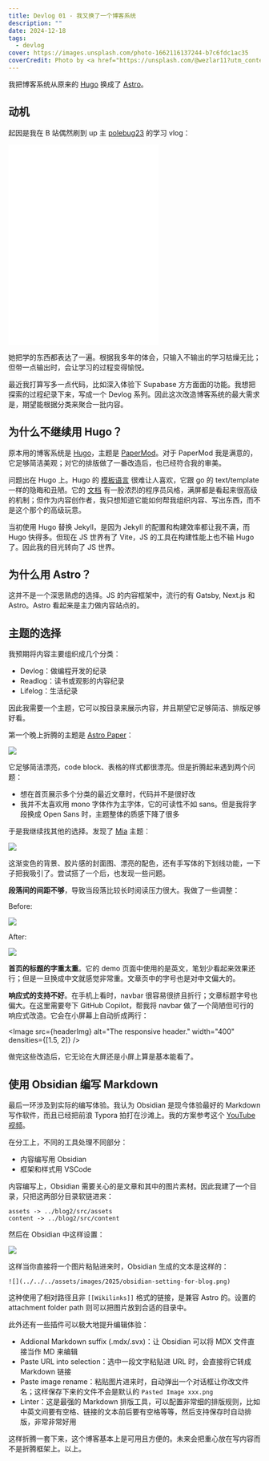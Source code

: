 ```yaml
---
title: Devlog 01 - 我又换了一个博客系统
description: ""
date: 2024-12-18
tags:
  - devlog
cover: https://images.unsplash.com/photo-1662116137244-b7c6fdc1ac35
coverCredit: Photo by <a href="https://unsplash.com/@wezlar11?utm_content=creditCopyText&utm_medium=referral&utm_source=unsplash">Dean Pugh</a> on <a href="https://unsplash.com/photos/a-tablet-on-a-rocky-beach--K2DLWKyPog?utm_content=creditCopyText&utm_medium=referral&utm_source=unsplash">Unsplash</a>
---
```



我把博客系统从原来的 [Hugo](https://gohugo.io/) 换成了 [Astro](https://astro.build/)。

## 动机

起因是我在 B 站偶然刷到 up 主 [polebug23](https://space.bilibili.com/58078997) 的学习 vlog：

<iframe src="//player.bilibili.com/player.html?isOutside=true&aid=113617974335402&bvid=BV19fqpYHELi&cid=25727212844&p=1&autoPlay=0" scrolling="no" border="0" frameborder="no" framespacing="0" allowfullscreen="true" height="400"></iframe>

她把学的东西都表达了一遍。根据我多年的体会，只输入不输出的学习枯燥无比；但带一点输出时，会让学习的过程变得愉悦。

最近我打算写多一点代码，比如深入体验下 Supabase 方方面面的功能。我想把探索的过程纪录下来，写成一个 Devlog 系列。因此这次改造博客系统的最大需求是，期望能根据分类来聚合一批内容。

## 为什么不继续用 Hugo？

原本用的博客系统是 [Hugo](https://gohugo.io/)，主题是 [PaperMod](https://github.com/adityatelange/hugo-PaperMod)。对于 PaperMod 我是满意的，它足够简洁美观；对它的排版做了一番改造后，也已经符合我的审美。

问题出在 Hugo 上。Hugo 的 [模板语言](https://gohugo.io/templates/introduction/) 很难让人喜欢，它跟 go 的 text/template 一样的隐晦和丑陋。它的 [文档](https://gohugo.io/documentation/) 有一股浓烈的程序员风格，满屏都是看起来很高级的机制；但作为内容创作者，我只想知道它能如何帮我组织内容、写出东西，而不是这个那个的高级玩意。

当初使用 Hugo 替换 Jekyll，是因为 Jekyll 的配置和构建效率都让我不满，而 Hugo 快得多。但现在 JS 世界有了 Vite，JS 的工具在构建性能上也不输 Hugo 了。因此我的目光转向了 JS 世界。

## 为什么用 Astro？

这并不是一个深思熟虑的选择。JS 的内容框架中，流行的有 Gatsby, Next.js 和 Astro。Astro 看起来是主力做内容站点的。

## 主题的选择

我预期将内容主要组织成几个分类：

- Devlog：做编程开发的纪录
- Readlog：读书或观影的内容纪录
- Lifelog：生活纪录

因此我需要一个主题，它可以按目录来展示内容，并且期望它足够简洁、排版足够好看。

第一个晚上折腾的主题是 [Astro Paper](https://github.com/satnaing/astro-paper)：

![](../../../assets/images/2024/astro-paper-theme.png)

它足够简洁漂亮，code block、表格的样式都很漂亮。但是折腾起来遇到两个问题：

- 想在首页展示多个分类的最近文章时，代码并不是很好改
- 我并不太喜欢用 mono 字体作为主字体，它的可读性不如 sans。但是我将字段换成 Open Sans 时，主题整体的质感下降了很多

于是我继续找其他的选择。发现了 [Mia](https://astro-theme-mia.pages.dev/) 主题：

![](../../../assets/images/2024/mia-theme.png)

这渐变色的背景、胶片感的封面图、漂亮的配色，还有手写体的下划线功能，一下子把我吸引了。尝试搭了一个后，也发现一些问题。

**段落间的间距不够**，导致当段落比较长时阅读压力很大。我做了一些调整：

Before:

![](../../../assets/images/2024/line-spacing-before.png)

After:

![](../../../assets/images/2024/line-spacing-after.png)

**首页的标题的字重太重**。它的 demo 页面中使用的是英文，笔划少看起来效果还行；但是一旦换成中文就感觉非常重。文章页中的字号也是对中文偏大的。

**响应式的支持不好**。在手机上看时，navbar 很容易很挤且折行；文章标题字号也偏大。在这里需要夸下 GitHub Copilot，帮我将 navbar 做了一个简陋但可行的响应式改造。它会在小屏幕上自动折成两行：


<Image src={headerImg} alt="The responsive header." width="400" densities={[1.5, 2]} />

做完这些改造后，它无论在大屏还是小屏上算是基本能看了。

## 使用 Obsidian 编写 Markdown

最后一环涉及到实际的编写体验。我认为 Obsidian 是现今体验最好的 Markdown 写作软件，而且已经把前浪 Typora 拍打在沙滩上。我的方案参考这个 [YouTube 视频](https://www.youtube.com/watch?v=dz3GOp4hN50)。

在分工上，不同的工具处理不同部分：

- 内容编写用 Obsidian
- 框架和样式用 VSCode

内容编写上，Obsidian 需要关心的是文章和其中的图片素材。因此我建了一个目录，只把这两部分目录软链进来：

```
assets -> ../blog2/src/assets
content -> ../blog2/src/content
```

然后在 Obsidian 中这样设置：

![](../../../assets/images/2025/obsidian-setting-for-blog.jpg)

这样当你直接将一个图片粘贴进来时，Obsidian 生成的文本是这样的：

```
![](../../../assets/images/2025/obsidian-setting-for-blog.png)
```

这种使用了相对路径且非 `[[Wikilinks]]` 格式的链接，是兼容 Astro 的。设置的 attachment folder path 则可以把图片放到合适的目录中。

此外还有一些插件可以极大地提升编辑体验：

- Addional Markdown suffix (.mdx/.svx)：让 Obsidian 可以将 MDX 文件直接当作 MD 来编辑
- Paste URL into selection：选中一段文字粘贴进 URL 时，会直接将它转成 Markdown 链接
- Paste image rename：粘贴图片进来时，自动弹出一个对话框让你改文件名；这样保存下来的文件不会是默认的 `Pasted Image xxx.png`
- Linter：这是最强的 Markdown 排版工具，可以配置非常细的排版规则，比如中英文间要有空格、链接的文本前后要有空格等等，然后支持保存时自动排版，非常非常好用

这样折腾一套下来，这个博客基本上是可用且方便的。未来会把重心放在写内容而不是折腾框架上。以上。